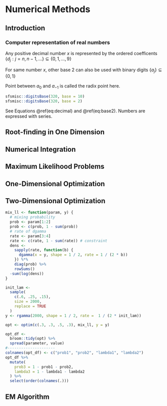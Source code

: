 # Numerical Methods

## Introduction

### Computer representation of real numbers

Any positive decimal number $x$ is represented by the ordered coefficents $\{ d_j : j = n, n - 1, \ldots \} \subseteq \{ 0, 1, \ldots, 9 \}$

\begin{equation}
  x = d_n 10^n + d_{n - 1} 10 ^{n - 1} + \cdots + d_1 10 + d_0 + d_{-1} 10^{-1} + \cdots
  (\#eq:decimal)
\end{equation}

For same number $x$, other base $2$ can also be used with binary digits $\{ a_j \} \subseteq \{ 0, 1 \}$

\begin{equation}
  x = a_k 2^k + a_{k - 1} 2 ^{k - 1} + \cdots + a_1 2 + a_0 + a_{-1} 2^{-1} + \cdots
  (\#eq:base2)
\end{equation}

Point between $a_0$ and $a_{-1}$ is called the radix point here.

```r
sfsmisc::digitsBase(320, base = 10)
sfsmisc::digitsBase(320, base = 2)
```

See Equations \@ref(eq:decimal) and \@ref(eq:base2). Numbers are expressed with series.


## Root-finding in One Dimension


## Numerical Integration


## Maximum Likelihood Problems


## One-Dimensional Optimization


## Two-Dimensional Optimization


```r
mix_ll <- function(param, y) {
  # mixing probability
  prob <- param[1:2]
  prob <- c(prob, 1 - sum(prob))
  # rate of dgamma
  rate <- param[3:4]
  rate <- c(rate, 1 - sum(rate)) # constraint
  dens <-
    sapply(rate, function(b) {
      dgamma(x = y, shape = 1 / 2, rate = 1 / (2 * b))
    }) %*%
    diag(prob) %>% 
    rowSums()
  -sum(log(dens))
}
```

```r
init_lam <- 
  sample(
    c(.6, .25, .15),
    size = 2000,
    replace = TRUE
  )
y <- rgamma(2000, shape = 1 / 2, rate =  1 / (2 * init_lam))
```

```r
opt <- optim(c(.3, .3, .5, .3), mix_ll, y = y)
```

```r
opt_df <- 
  broom::tidy(opt) %>% 
  spread(parameter, value)
#---------------------
colnames(opt_df) <- c("prob1", "prob2", "lambda1", "lambda2")
opt_df %>% 
  mutate(
    prob3 = 1 - prob1 - prob2,
    lambda3 = 1 - lambda1 - lambda2
  ) %>% 
  select(order(colnames(.)))
```


## EM Algorithm





